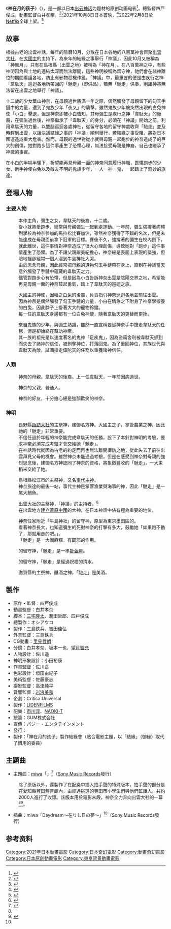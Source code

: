 
{{電影資訊框
| 片名 = 神在月的孩子
| 電影原名 = {{lang|ja|神在月のこども}}
| 圖像 = 
| 圖像說明 = 
| 副標題 = 
| 導演 = [[四戸俊成|四戸俊成]]<br />白井孝奈
| 監製 = 
| 製片 = 
| 編劇 = 
| 劇本 = 三宅隆太<br />瀧田哲郎<br />四戸俊成
| 故事 = 
| 原著 = 四戸俊成
| 旁白 = 
| 統籌 = 
| 主演 = [[蒔田彩珠|蒔田彩珠]]<br />[[坂本真綾|坂本真綾]]<br />[[入野自由|入野自由]]<br />[[柴崎幸|柴崎幸]]<br />[[高木渉|高木渉]]<br />[[茶風林|茶風林]]<br />[[神谷明|神谷明]]
| 配樂 = 
| 主題曲 = [[miwa|miwa]]{{link-ja|神無-KANNA-}}
| 片尾曲 = 
| 攝影 = 	高津純平
| 剪輯 = 
| 音效 = 
| 製片商 = [[LIDENFILMS|LIDENFILMS]]
| 片長 = 99分鐘
| 產地 = {{JPN}}
| 語言 = [[日語|日語]]
| 上映日期 = 日本：2021年10月8日<br />全球：2022年2月8日
| 發行商 =  日本：{{lj|永旺娛樂|イオンエンターテイメント}}<br />全球：[[Netflix|Netflix]]
| 公映許可 = 
| 票房 = 
| 官方網站 = {{url|kamiari-kodomo.jp/}}
}}

《'''神在月的孩子'''》（{{lang-ja|神在月のこども}}），是一部以日本[[日本神話#出雲神話|出云神话]]为题材的原创动画电影<ref name="cnt0908">{{Cite news|newspaper=コミックナタリー|publisher=株式会社ナターシャ|url=https://natalie.mu/comic/news/444264|title=劇場アニメ「神在月のこども」新ビジュアル到着、出雲へと力強く走るカンナを描く|date=2021-09-08|accessdate=2022-02-10}}</ref>。總監督四戸俊成，動畫監督白井孝奈。<ref>{{Cite news|url=https://www.anime-recorder.com/16/218026/|title=『神在月のこども』初監督を務める白井孝奈氏にインタビュー　見せたかったのは日本が持つ渋い色合いと、少女の成長物語|newspaper=AnimeRecorder|publisher=株式会社ソーシャルインフォ|date=2021-09-26|accessdate=2022-02-10}}</ref><ref>{{Cite web |author= |url=https://www.cinemacafe.net/movies/30646/ |title=『神在月のこども』作品情報 |website= CinemaCafe.net|publisher= 株式会社イード|date= |accessdate=2021-10-01}} </ref>2021年10月8日日本首映，<ref>{{Cite news|newspaper=山陰中央新報デジタル|publisher=株式会社　山陰中央新報社|url=https://www.sanin-chuo.co.jp/articles/-/105328|title=【朝刊先読み！】「神在月のこども」上映始まる、松江出身のプロデューサー「万感の思い」|date=2021-10-08|accessdate=2022-02-10}}</ref>2022年2月8日於[[Netflix|Netflix]]全球上架。<ref>{{Cite web |url=https://kamiari-kodomo.jp/notice/netflix-start/ |title=2022年2月8日（火）17:00よりNetflixにて遂に全世界配信スタート‼ |author=「神在月のこども」公式 |date=2022-02-08 |language=JP |accessdate=2022-02-10 |}}</ref>

==故事==

根據古老的出雲神話，每年的陰曆10月，分散在日本各地的八百萬神會齊聚[[出雲大社|出雲大社]]，在[[大國主|大國主]]的主持下，為來年的結緣之事舉行「神議」，因此10月又被稱為「神無月」，只有在島根縣（出雲之地）被稱為「神在月」。在八百萬神之中，有些神明因為與土地的連結太深而無法離開，這些神明被稱為留守神，祂們會在諸神離位的期間看護各地，防止有邪物趁機作亂。「神議」中，最重要的便是由疾行之神「韋駄天」巡迴各地所帶回的「馳走」（即供品），若無「馳走」供奉，則諸神將無法留在出雲之地舉行「神議」。

十二歲的少女葉山神奈，在母親過世將滿一年之際，偶然觸發了母親留下的勾玉手鏈中的力量，遭到了鬼族少年「夜叉」的襲擊。雖然鬼族少年被突然出現的白兔神使「小白」擊退，但是神奈卻被小白告知，其母彌生是疾行之神「韋駄天」的後裔，在彌生過世後，神奈繼承了「韋駄天」的身分，必須在「神議」開始之前，利用韋駄天的力量，以雙腿巡迴各處神社，從留守各地的留守神處收齊「馳走」並及時趕到出雲，以讓決議結緣之事的「神議」順利舉行，若結緣之事受阻，將對日本國運造成重大危害。然而，母親的過世對從小就與母親一起跑步的神奈造成了的巨大的創傷，她對跑步這件事產生了恐懼心理，無法接受母親是神裔，自己也繼承了神職的事實。

在小白的半哄半騙下，祈望能再見母親一面的神奈同意履行神職，畏懼跑步的少女、新手神使白兔以及敵友不明的鬼族少年，一人一神一鬼，一起踏上了奇妙的旅途。

==登場人物==

===主要人物===
;{{nihongo|葉山神奈|葉山カンナ（はやま カンナ）|聲：[[蒔田彩珠|蒔田彩珠]]、{{lj|新津千瀨|新津ちせ}}（幼年）<ref name="cnt0908"/>}}
:本作主角，彌生之女，韋駄天的後裔，十二歲。
:從小就熱愛跑步，經常與母親彌生一起到處運動。一年前，彌生強撐著病體到學校為神奈參加的馬拉松比賽加油，雖然神奈獲得了不錯的名次，但是未能達成在母親面前拿下冠軍的目標。賽後不久，強撐著的彌生在校內倒下，就此離世，這件事情對神奈造成了很大心理創傷，導致她對「跑步」這件事情產生了恐懼。為了不讓父親跟美紀擔心，神奈總是表面上表現的堅強，但暗地裡卻經常一個人溜到牛島神社大哭。
:由於思念母親，因此經常把母親的遺物勾玉手鏈帶在身上，直到在神議當天意外觸發了手鏈中蘊藏的韋駄天之力。
:儘管對跑步心有恐懼，但是因為小白告訴神奈出雲是陰陽交界之地，希望能再見母親一面的神奈鼓起勇氣，踏上了韋駄天的巡迴之旅。

;{{nihongo|小白|シロ|聲：[[坂本真綾|坂本真綾]]<ref name="cnt0908"/>}}
:大國主的神使，[[因幡之白兔|因幡之白兔]]的後裔，負責指引神奈巡迴各地並前往出雲。
:因為神奈是偶然觸發了勾玉手鏈的力量，小白在情急之下附身了神奈學校養的白兔，因此脖子上掛著大大的寵物鈴鐺。
:每一任的韋駄天身邊都有一位白兔神使，隨著韋駄天的更替而更換。

;{{nihongo|夜叉|夜叉（やしゃ）|聲：[[入野自由|入野自由]]<ref name="cnt0908"/>}}
:來自鬼族的少年。與彌生熟識，雖然一直宣稱要從神奈手中搶走韋駄天的任務，但是卻始終在幫助神奈。
:其一族的祖先是以速度著名的鬼神「足疾鬼」，因為盜竊舍利被韋駄天抓到而失去了諸神的信任，被剝奪神位，打落回鬼。為了重回神位，其族世代與韋駄天為敵，試圖搶走偉陀天的任務以重獲諸神信任。

===人類===
;{{nihongo|葉山彌生|葉山弥生（はやま やよい）|聲：[[柴崎幸|柴崎幸]]<ref name="cnt0908"/>}}
:神奈的母親，韋駄天的後裔。上一任韋駄天，一年前因病過世。

;{{nihongo|葉山典正|葉山典正（はやま のりまさ）|聲：[[井浦新|井浦新]]<ref name="cnt0908"/>}}
:神奈的父親，普通人。

;{{nihongo|美紀|ミキ|聲：{{lj|永瀬莉子|永瀬莉子}}<ref name="cnt0908"/>}}
:神奈的好友，十分擔心總是強顏歡笑的神奈。

===神明===
;{{nihongo|龍神|龍神（りゅうじん）|聲：[[高木涉|高木涉]]<ref name="cnt0908"/>}}
:長野縣[[諏訪大社|諏訪大社]]的主祭神，建御名方神。大國主之子，掌管農業之神，因此祂的「馳走」非常重要。
:不信任過於年輕的神奈能完成韋駄天的任務，設下了本針對神明的考驗，要求神奈必須完成考驗才會交給她「馳走」。
:在神話時代就因為古老的約定而再也無法離開諏訪之地，從此失去了前往出雲拜見父母的機會。雖然神奈未能通過考驗，但是在感受到神奈對母親的強烈思念後，建御名方神認同了神奈的資格，將象徵豐收的「馳走」，一大束稻米交給了她。

;{{nihongo|惠比壽|恵比寿（えびす）|聲：[[茶風林|茶風林]]<ref name="cnt0908"/>}}
:島根縣松江市{{lj|美保神社|美保神社}}的主祭神，又名[[事代主神|事代主神]]。
:神奈旅途的最後一站，事代主神是掌管漁業與海事的神，因此「馳走」是一尾大鯛魚。

;{{nihongo|大國主|大国主（おおくにぬし）|聲：[[神谷明|神谷明]]<ref name="cnt0908"/>}}
:[[出雲大社|出雲大社]]的主祭神，「神議」的主持者。<ref >{{Cite web |author= |url=https://www.pref.shimane.lg.jp/admin/seisaku/koho/esque/2014/93/01.html?site=sp|title=出雲大社の神議（かみはかり）|website= 島根県|publisher= 島根県政策企画局広聴広報課|date= |accessdate=2022-02-10}} </ref>
:在出雲地方[[大國主之建國|建立]][[葦原中國|葦原中國]]的大神，在日本神話中佔有極為重要的地位。

;{{nihongo|牛神|牛神|聲：{{lj|鷲見昂大|鷲見昂大}}}}
:神奈住家附近「牛島神社」的留守神，原型為東京墨田區的{{lj|牛嶋神社|牛嶋神社}}。
:看著神奈長大，也知道彌生的死對神奈的打擊有多大，鼓勵她「如果跑不動了，那就用走的吧。」。
:「馳走」是一大團麻糬，有闢邪的作用。

;{{nihongo|貓神|猫神|聲：[[島袋美由利|島袋美由利]]}}
:{{lj|愛宕神社|愛宕神社 (練馬区)}}的留守神，「馳走」是一串[[掛金燈|掛金燈]]。

;{{nihongo|蛇神|蛇神|聲：[[山下誠一郎|山下誠一郎]]}}
:{{lj|蛇窪神社|蛇窪神社}}的留守神，「馳走」是經過祝福的清水。

;{{nihongo|山神|山神|聲：{{lj|兼政郁人|兼政郁人}}}}
:滋賀縣{{lj|須賀神社|須賀神社 (長浜市)}}的主祭神，釀酒之神，「馳走」是美酒。

==製作==
* 原作・監督：四戸俊成
* 動畫監督：白井孝奈
* 脚本：[[三宅隆太|三宅隆太]]、瀧田哲郎、四戸俊成
* 總製作：オシアウコ
* 製作：三島鉄兵、吉田佳弘
* 外景監督：三島鉄兵
* CG動畫：[[里見哲朗|里見哲朗]]
* 分鏡：白井孝奈、坂本一也、[[望月智充|望月智充]]
* 人物設計：佐川遥
* 神明形象設計：小田裕康
* 作畫監督：佐川遥
* 色彩設計：垣田由紀子
* 美術監督：佐藤豪志
* 撮影監督：高津純平
* 音響監督：[[岩浪美和|岩浪美和]]
* 企劃：Critica Universal
* 製作：[[LIDENFILMS|LIDENFILMS]]
* 配樂：[[市川淳|市川淳]]、[[NAOKI-T|NAOKI-T]]
* 統籌：GUM株式会社
* 宣傳：パジー・エンタテインメント
* 發行：{{lj|永旺娛樂|イオンエンターテイメント}}
* 製作：「神在月的孩子」製作結緣會（貼合電影主題，以「結緣」（御縁）取代了慣用的委員）

==主題曲==

* 主題曲：[[miwa|miwa]]「{{link-ja|神無-KANNA-}}」<ref name="prt930">{{Cite news|url=https://prtimes.jp/main/html/rd/p/000002794.000013546.html|title=miwa 映画『神在月のこども』主題歌「神無-KANNA-」を豊田スタジアムで公開レコーディング！|newspaper=PR　TIMES|publisher=株式会社 PR TIMES|date=2021-07-12|accessdate=2022-02-10}}</ref>（[[Sony_Music_Records|Sony Music Records]]發行）
: 除了原版以外，還製作了在配樂中插入拍手聲的特殊版本，拍手聲的部分是在愛知縣豐田體育館內，由經過挑選的豐田市小學生們與他們監護人，共約2000人進行了收錄。該版本用於電影末段，神奈全力奔向出雲大社的一幕<ref name="prt930"/><ref>{{Cite news|url=https://toyota.keizai.biz/headline/77/|title=とよたアニメシネマフェス　miwaさんの熱唱に手拍子で重ねる市民の思い|newspaper=豊田経済新聞|publisher=|date=2021-07-13|accessdate=2022-02-10}}</ref>。
* 插曲：miwa「Daydream〜在りし日の夢〜」<ref name="prt930" />（[[Sony_Music_Records|Sony Music Records]]發行）

==参考资料==
{{reflist}}

[[Category:2021年日本動畫電影|Category:2021年日本動畫電影]]
[[Category:日本奇幻電影|Category:日本奇幻電影]]
[[Category:動畫奇幻電影|Category:動畫奇幻電影]]
[[Category:日本原創動畫電影|Category:日本原創動畫電影]]
[[Category:東京背景動畫電影|Category:東京背景動畫電影]]